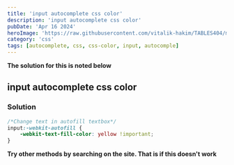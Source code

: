 ```yaml
---
title: 'input autocomplete css color'
description: 'input autocomplete css color'
pubDate: 'Apr 16 2024'
heroImage: 'https://raw.githubusercontent.com/vitalik-hakim/TABLES404/main/error_b/CSS.png'
category: 'css'
tags: [autocomplete, css, css-color, input, autocomple]
---
```


**The solution for this is noted below**

## input autocomplete css color

### Solution

```css
/*Change text in autofill textbox*/
input:-webkit-autofill {
	-webkit-text-fill-color: yellow !important;
}
```

**Try other methods by searching on the site. That is if this doesn't work**
